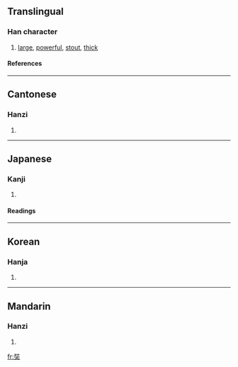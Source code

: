 {{see|弉}}

==Translingual==
===Han character===
{{Han char|rn=37|rad=大|as=07|sn=10|four=2443<sub>0</sub>|canj=女土大 (VGK)}}
# [[large]], [[powerful]], [[stout]], [[thick]]
====References====
{{Han ref|kx=0252.080|dkj=05928|dj=0514.030|hdz=10542.020|uh=5958|ud=22872|bh=AE4E|bd=44622}}
----
==Cantonese==
===Hanzi===
{{yue-hanzi|jyut=|y=jong6}}
# {{defn|Cantonese}}
----
==Japanese==
===Kanji===
{{ja-kanji|grade=|rs=大07}}
# {{defn|Japanese}} 
====Readings====
{{ja-readings|on=[[じょう]] (jō), [[そう]] (sō), [[ぞう]] (zō)|kun=[[さかん]] (sakan)}}
----
==Korean==
===Hanja===
{{ko-hanja|hangeul=장|rv=jang|mr=chang}}
# {{defn|Korean}}
----
==Mandarin==
===Hanzi===
{{cmn-hanzi|pin=[[zàng]] ([[zang4]])|wg=tsang<sup>4</sup>}}
# {{defn|Mandarin}}

[[fr:奘]]
